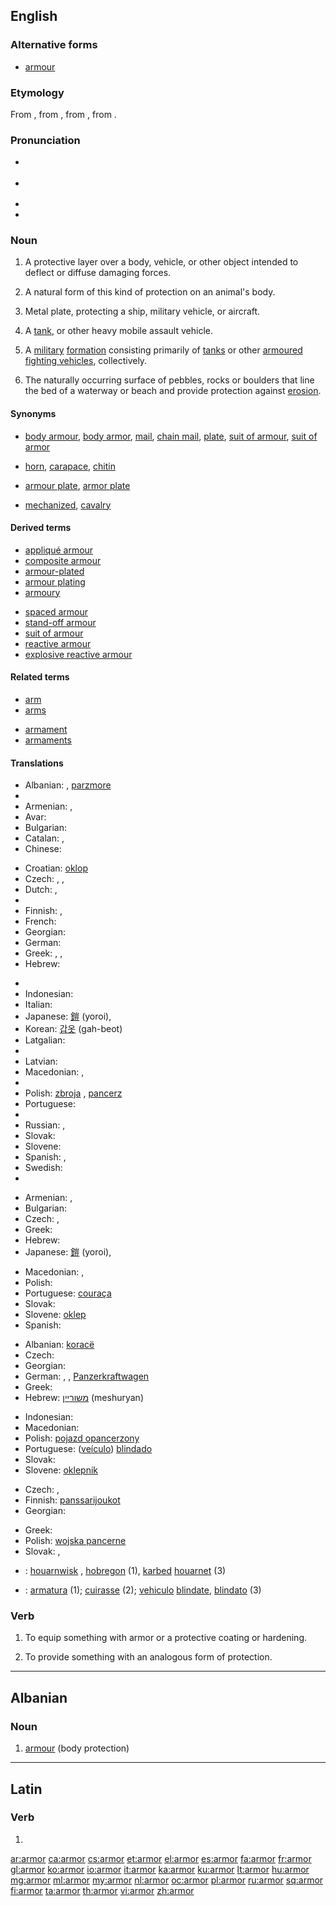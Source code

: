==English==

===Alternative forms===
* [[armour]] {{qualifier|British|Canadian|Australian}}

===Etymology===
From {{etyl|enm|en}} {{term|armour|armo(u)r/armure|lang=enm}}, from {{etyl|xno|en}} {{term|armure|armour(e)/armure|lang=fro}}, from {{etyl|fro|en}} {{term|armure|armëure|lang=fro}}, from {{etyl|la|en}} {{term|armatura|armātūra|lang=la}}.

===Pronunciation===
* {{a|UK}} {{IPA|/ˈɑː(ɹ)mə(ɹ)/}}
* {{a|US}} {{IPA|/ˈɑːɹmɚ/}}
* {{audio|en-us-armor.ogg|Audio (US)}}
* {{rhymes|ɑː(ɹ)mə(ɹ)}}

===Noun===
{{wikipedia|armour|armor}}
{{en-noun|s|-}} {{qualifier|chiefly|US}}

# {{context|uncountable|lang=en}} A protective layer over a body, vehicle, or other object intended to deflect or diffuse damaging forces.
# {{context|uncountable|lang=en}} A natural form of this kind of protection on an animal's body.
# {{context|uncountable|lang=en}} Metal plate, protecting a ship, military vehicle, or aircraft.
# {{context|countable|lang=en}} A [[tank]], or other heavy mobile assault vehicle.
# {{context|military|uncountable|lang=en}} A [[military]] [[formation]] consisting primarily of [[tanks]] or other [[armoured fighting vehicles]],  collectively.
# {{context|hydrology|uncountable|lang=en}} The naturally occurring surface of pebbles, rocks or boulders that line the bed of a waterway or beach and provide protection against [[erosion]].

====Synonyms====
* {{sense|body armour}} [[body armour]], [[body armor]], [[mail]], [[chain mail]], [[plate]], [[suit of armour]], [[suit of armor]]
* {{sense|animal}} [[horn]], [[carapace]], [[chitin]]
* {{sense|metal plate}} [[armour plate]], [[armor plate]]
* {{sense|military}} [[mechanized]], [[cavalry]]

====Derived terms====
{{rel-top|terms derived from armor (noun)}}
* [[appliqué armour]]
* [[composite armour]]
* [[armour-plated]]
* [[armour plating]]
* [[armoury]]
{{rel-mid}}
* [[spaced armour]]
* [[stand-off armour]]
* [[suit of armour]]
* [[reactive armour]]
* [[explosive reactive armour]]
{{rel-bottom}}

====Related terms====
{{rel-top|}}
* [[arm]]
* [[arms]]
{{rel-mid}}
* [[armament]]
* [[armaments]]
{{rel-bottom}}

====Translations====
{{trans-top|protective layer over a body, vehicle, or other object intended to deflect or diffuse damaging forces}}
* Albanian: {{t+|sq|armor}}, [[parzmore]]
* {{trreq|ar}}
* Armenian: {{t-|hy|զրահ|tr=zrah}},  {{t-|hy|պատյան|tr=patyan}}
* Avar: {{t|av|йарагъ-матахӀ|sc=Cyrl}}
* Bulgarian: {{t+|bg|броня}}
* Catalan: {{t+|ca|arnès|m}}, {{t+|ca|armadura|f}}
* Chinese:
*: {{trreq|cmn}}
* Croatian: [[oklop]] {{m}}
* Czech: {{t+|cs|brnění|n}}, {{t+|cs|zbroj|f}}, {{t-|cs|pancíř|m}}
* Dutch: {{t+|nl|pantser|n}}, {{t+|nl|harnas|n}}
* {{trreq|eo}}
* Finnish: {{t+|fi|haarniska}}, {{t-|fi|panssari}}
* French: {{t+|fr|armure|f}}
* Georgian: {{t-|ka|აბჯარი}}
* German: {{t+|de|Rüstung|f}}
* Greek: {{t+|el|θωράκιση|f|tr=thorákisi|sc=Grek}}, {{t+|el|πανοπλία|f|tr=panoplía|sc=Grek}}, {{t+|el|οπλισμός|m|tr=oplismós|sc=Grek}}
* Hebrew: {{t+|he|שריון|m|tr=shiryon}}
{{trans-mid}}
* {{trreq|hi}}
* Indonesian: {{t+|id|zirah}}
* Italian: {{t+|it|armatura|f}}
* Japanese: [[鎧]] (yoroi), {{t|ja|装甲|tr=sōkō|sc=Jpan}}
* Korean: [[갑옷]] (gah-beot)
* Latgalian: {{tø|ltg|brūne}}
* {{trreq|la}}
* Latvian: {{t-|lv|bruņas|p}}
* Macedonian: {{t-|mk|оклоп|m|tr=óklop}},  {{t-|mk|панцир|m|tr=páncir}}
* {{trreq|mn}}
* Polish: [[zbroja]] {{f}}, [[pancerz]] {{m}}
* Portuguese: {{t+|pt|armadura|f}}
* {{trreq|ro}}
* Russian: {{t+|ru|броня|f|tr=bronjá|sc=Cyrl}}, {{t+|ru|латы|f-p|tr=láty}}
* Slovak: {{t-|sk|brnenie|n}}
* Slovene: {{t+|sl|oklep|m}}
* Spanish: {{t+|es|armadura|f}}, {{t-|es|blindaje|m}}
* Swedish: {{t-|sv|rustning|c}}
* {{trreq|tr}}
{{trans-bottom}}

{{trans-top|natural form of this kind of protection on an animal's body}}
* Armenian: {{t-|hy|զրահ|tr=zrah}},  {{t-|hy|պատյան|tr=patyan}}
* Bulgarian: {{t-|bg|защитна обвивка}}
* Czech: {{t-|cs|krunýř|m}},  {{qualifier|colloquially}} {{t-|cs|pancíř|m}}
* Greek: {{t+|el|θωράκιση|f|tr=thorákisi|sc=Grek}}
* Hebrew: {{t+|he|שריון|m}}
* Japanese: [[鎧]] (yoroi), {{t|ja|装甲|tr=sōkō|sc=Jpan}}
{{trans-mid}}
* Macedonian: {{t-|mk|оклоп|m|tr=óklop}},  {{t-|mk|школка|f|tr=škólka}}
* Polish: {{t+|pl|pancerz|m}}
* Portuguese: [[couraça]] {{f}}
* Slovak: {{t-|sk|pancier|m}}
* Slovene: [[oklep]] {{m}}
* Spanish: {{t-|es|coraza|f}}
{{trans-bottom}}

{{trans-see|tank}}

{{trans-top|other heavy mobile assault vehicle}}
* Albanian: [[koracë]]
* Czech: {{t-|cs|obrněné vozidlo|n}}
* Georgian: {{t-|ka|ჯავშან-ტექნიკა}}
* German: {{t-|de|Panzerung|f}}, {{t+|de|Panzer|m}}, [[Panzerkraftwagen]]
* Greek: {{t+|el|τεθωρακισμένο|n|tr=tethorakisméno|sc=Grek}}
* Hebrew: [[משוריין]] (meshuryan) {{m}}
{{trans-mid}}
* Indonesian: {{t-|id|lapis baja}}
* Macedonian: {{t-|mk|оклоп|m|tr=óklop}}
* Polish: [[pojazd opancerzony]] {{m}}
* Portuguese: ([[veículo]]) [[blindado]] {{m}}
* Slovak: {{t-|sk|obrnené vozidlo|n}}
* Slovene: [[oklepnik]] {{m}}
{{trans-bottom}}

{{trans-top|military formation consisting primarily of tanks}}
* Czech: {{t-|cs|obrněné vojsko|n}},  {{t-|cs|obrněná vojska|p}}
* Finnish: [[panssarijoukot]] {{p}}
* Georgian: {{t-|ka|ჯავშან-ტექნიკა}}
{{trans-mid}}
* Greek: {{t+|el|τεθωρακισμένα|n-p|tr=tethorakisména}}
* Polish: [[wojska pancerne]] {{p}}
* Slovak: {{t-|sk|obrnené vojsko|n}},  {{t-|sk|obrnené vojská|p}}
{{trans-bottom}}

{{checktrans}}
* {{ttbc|br}}: [[houarnwisk]] {{m}}, [[hobregon]] {{m}} (1), [[karbed]] [[houarnet]] (3)
* {{ttbc|ia}}: [[armatura]] (1); [[cuirasse]] (2); [[vehiculo]] [[blindate]], [[blindato]] (3)

===Verb===
{{en-verb}}

# {{context|transitive|lang=en}} To equip something with armor or a protective coating or hardening.
# {{context|transitive|lang=en}} To provide something with an analogous form of protection.

----

==Albanian==

===Noun===
{{head|sq|noun}}

# [[armour]] (body protection)

{{tbot entry|Albanian|armour|2009|November|sq}}

----

==Latin==

===Verb===
{{la-verb-form|armor}}

# {{conjugation of|armo|armō|1|s|pres|pass|ind|lang=la}}

[[ar:armor]]
[[ca:armor]]
[[cs:armor]]
[[et:armor]]
[[el:armor]]
[[es:armor]]
[[fa:armor]]
[[fr:armor]]
[[gl:armor]]
[[ko:armor]]
[[io:armor]]
[[it:armor]]
[[ka:armor]]
[[ku:armor]]
[[lt:armor]]
[[hu:armor]]
[[mg:armor]]
[[ml:armor]]
[[my:armor]]
[[nl:armor]]
[[oc:armor]]
[[pl:armor]]
[[ru:armor]]
[[sq:armor]]
[[fi:armor]]
[[ta:armor]]
[[th:armor]]
[[vi:armor]]
[[zh:armor]]